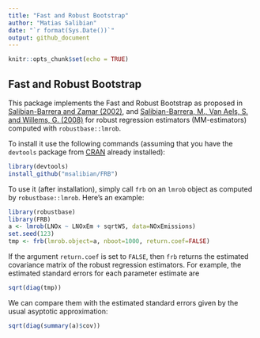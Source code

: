 ```yaml
---
title: "Fast and Robust Bootstrap"
author: "Matias Salibian"
date: "`r format(Sys.Date())`"
output: github_document
---
```


```r
knitr::opts_chunk$set(echo = TRUE)
```

## Fast and Robust Bootstrap

This package implements the Fast and Robust Bootstrap as proposed in 
[Salibian-Barrera and Zamar (2002)](http://dx.doi.org/10.1214/aos/1021379865), and
[Salibian-Barrera, M., Van Aels, S. and Willems, G. (2008)](http://dx.doi.org/10.1007/s10260-007-0048-6) for robust regression estimators (MM-estimators) computed with 
`robustbase::lmrob`. 

To install it use the following commands (assuming that you have
the `devtools` package from [CRAN](https://cran.r-project.org) 
already installed): 
```R
library(devtools)
install_github("msalibian/FRB")
```
To use it (after installation), simply call `frb` on an `lmrob` object as computed 
by `robustbase::lmrob`. Here's an example:
```R
library(robustbase)
library(FRB)
a <- lmrob(LNOx ~ LNOxEm + sqrtWS, data=NOxEmissions)
set.seed(123)
tmp <- frb(lmrob.object=a, nboot=1000, return.coef=FALSE)
```
If the argument `return.coef` is set to `FALSE`, then
`frb` returns the estimated covariance matrix of the
robust regression estimators. For example, the
estimated standard errors for each parameter estimate
are
```R
sqrt(diag(tmp))
```
We can compare them with the 
estimated standard errors given by the usual
asyptotic approximation:
```R
sqrt(diag(summary(a)$cov))
```


